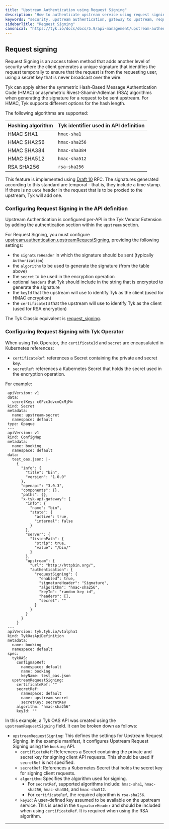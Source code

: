 ```yaml
---
title: "Upstream Authentication using Request Signing"
description: "How to authenticate upstream service using request signing"
keywords: "security, upstream authentication, gateway to upstream, request signing"
sidebarTitle: "Request Signing"
canonical: "https://tyk.io/docs/docs/5.9/api-management/upstream-authentication/request-signing"
---
```


## Request signing

Request Signing is an access token method that adds another level of security where the client generates a unique signature that identifies the request temporally to ensure that the request is from the requesting user, using a secret key that is never broadcast over the wire.

Tyk can apply either the symmetric Hash-Based Message Authentication Code (HMAC) or asymmetric Rivest-Shamir-Adleman (RSA) algorithms when generating the signature for a request to be sent upstream. For HMAC, Tyk supports different options for the hash length. 

The following algorithms are supported:

| Hashing algorithm | Tyk identifier used in API definition |
| :------------------- | :--------------------------------------- |
| HMAC SHA1         | `hmac-sha1`                           |
| HMAC SHA256       | `hmac-sha256`                         |
| HMAC SHA384       | `hmac-sha384`                         |
| HMAC SHA512       | `hmac-sha512`                         |
| RSA SHA256        | `rsa-sha256`                          |

This feature is implemented using [Draft 10](https://tools.ietf.org/html/draft-cavage-http-signatures-10) RFC. The signatures generated according to this standard are temporal - that is, they include a time stamp. If there is no `Date` header in the request that is to be proxied to the upstream, Tyk will add one.

### Configuring Request Signing in the API definition
Upstream Authentication is configured per-API in the Tyk Vendor Extension by adding the authentication section within the `upstream` section.

For Request Signing, you must configure [upstream.authentication.upstreamRequestSigning](/docs/5.9/api-management/gateway-config-tyk-oas#upstreamrequestsigning), providing the following settings:

- the `signatureHeader` in which the signature should be sent (typically `Authorization`)
- the `algorithm` to be used to generate the signature (from the table above)
- the `secret` to be used in the encryption operation
- optional `headers` that Tyk should include in the string that is encrypted to generate the signature
- the `keyId` that the upstream will use to identify Tyk as the client (used for HMAC encryption)
- the `certificateId` that the upstream will use to identify Tyk as the client (used for RSA encryption) 

The Tyk Classic equivalent is [request_signing](/docs/5.9/api-management/gateway-config-tyk-classic#upstream-authentication).

### Configuring Request Signing with Tyk Operator

When using Tyk Operator, the `certificateId` and `secret` are encapsulated in Kubernetes references:
- `certificateRef`: references a Secret containing the private and secret key.
- `secretRef`: references a Kubernetes Secret that holds the secret used in the encryption operation.

For example:

```yaml{linenos=true, linenostart=1, hl_lines=["66-73"]}
 apiVersion: v1
 data:
   secretKey: cGFzc3dvcmQxMjM=
 kind: Secret
 metadata:
   name: upstream-secret
   namespace: default
 type: Opaque
 ---
 apiVersion: v1
 kind: ConfigMap
 metadata:
   name: booking
   namespace: default
 data:
   test_oas.json: |-
     {
       "info": {
         "title": "bin",
         "version": "1.0.0"
       },
       "openapi": "3.0.3",
       "components": {},
       "paths": {},
       "x-tyk-api-gateway": {
         "info": {
           "name": "bin",
           "state": {
             "active": true,
             "internal": false
           }
         },
         "server": {
           "listenPath": {
             "strip": true,
             "value": "/bin/"
           }
         },
         "upstream": {
           "url": "http://httpbin.org/",
           "authentication": {
             "requestSigning": {
               "enabled": true,
               "signatureHeader": "Signature",
               "algorithm": "hmac-sha256",
               "keyId": "random-key-id", 
               "headers": [],
               "secret": ""
             }
           }
         }
       }
     }
 ---
 apiVersion: tyk.tyk.io/v1alpha1
 kind: TykOasApiDefinition
 metadata:
   name: booking
   namespace: default
 spec:
   tykOAS:
     configmapRef:
       namespace: default
       name: booking
       keyName: test_oas.json
   upstreamRequestSigning:
     certificateRef: ""
     secretRef:
       namespace: default
       name: upstream-secret
       secretKey: secretKey   
     algorithm: "hmac-sha256"
     keyId: ""
 ```
In this example, a Tyk OAS API was created using the `upstreamRequestSigning` field. It can be broken down as follows:
- `upstreamRequestSigning`: This defines the settings for Upstream Request Signing. in the example manifest, it configures Upstream Request Signing using the `booking` API.
  - `certificateRef`: References a Secret containing the private and secret key for signing client API requests. This should be used if `secretRef` is not specified.
  - `secretRef`: References a Kubernetes Secret that holds the secret key for signing client requests.
  - `algorithm`: Specifies the algorithm used for signing.
    - For `secretRef`, supported algorithms include: `hmac-sha1`, `hmac-sha256`, `hmac-sha384`, and `hmac-sha512`.
    - For `certificateRef`, the required algorithm is `rsa-sha256`.
  - `keyId`: A user-defined key assumed to be available on the upstream service. This is used in the `SignatureHeader` and should be included when using `certificateRef`. It is required when using the RSA algorithm.

<hr />

